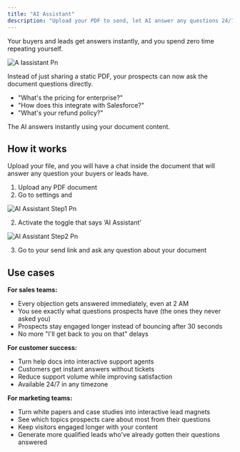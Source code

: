```yaml
---
title: "AI Assistant"
description: "Upload your PDF to send, let AI answer any questions 24/7."
---
```


Your buyers and leads get answers instantly, and you spend zero time repeating yourself.

![A Iassistant Pn](/images/AIassistant.png)

Instead of just sharing a static PDF, your prospects can now ask the document questions directly.

- "What's the pricing for enterprise?"
- "How does this integrate with Salesforce?"
- "What's your refund policy?"

The AI answers instantly using your document content.

## How it works

Upload your file, and you will have a chat inside the document that will answer any question your buyers or leads have.

1. Upload any PDF document
2. Go to settings and

![AI Assistant Step1 Pn](/images/AIAssistant-Step1.png)

2. Activate the toggle that says ‘AI Assistant’

![AI Assistant Step2 Pn](/images/AIAssistant-Step2.png)

3. Go to your send link and ask any question about your document

## Use cases

**For sales teams:**

- Every objection gets answered immediately, even at 2 AM
- You see exactly what questions prospects have (the ones they never asked you)
- Prospects stay engaged longer instead of bouncing after 30 seconds
- No more "I'll get back to you on that" delays

**For customer success:**

- Turn help docs into interactive support agents
- Customers get instant answers without tickets
- Reduce support volume while improving satisfaction
- Available 24/7 in any timezone

**For marketing teams:**

- Turn white papers and case studies into interactive lead magnets
- See which topics prospects care about most from their questions
- Keep visitors engaged longer with your content
- Generate more qualified leads who've already gotten their questions answered